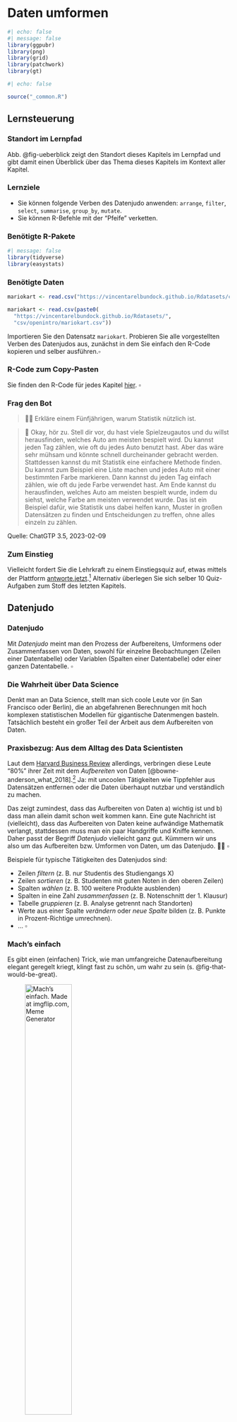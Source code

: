 # Daten umformen

<style>
q {
  quotes: '„' '“';
}
</style>


```r
#| echo: false
#| message: false
library(ggpubr)
library(png)
library(grid)
library(patchwork)
library(gt)
```


```r
#| echo: false

source("_common.R")
```



## Lernsteuerung



### Standort im Lernpfad

Abb. @fig-ueberblick zeigt den Standort dieses Kapitels im Lernpfad und gibt damit einen Überblick über das Thema dieses Kapitels im Kontext aller Kapitel.






### Lernziele


- Sie können folgende Verben des Datenjudo anwenden: `arrange`, `filter`,  `select`, `summarise`, `group_by`, `mutate`.
- Sie können R-Befehle mit der "Pfeife" verketten.


### Benötigte R-Pakete

```r
#| message: false
library(tidyverse)
library(easystats)
```




### Benötigte Daten

::: {.content-visible when-format="html"}

```r
mariokart <- read.csv("https://vincentarelbundock.github.io/Rdatasets/csv/openintro/mariokart.csv")
```
:::


::: {.content-visible when-format="pdf"}


```r
mariokart <- read.csv(paste0(
  "https://vincentarelbundock.github.io/Rdatasets/",
  "csv/openintro/mariokart.csv"))
```

:::

:::{#exr-los}
Importieren Sie den Datensatz `mariokart`. 
Probieren Sie alle vorgestellten Verben des Datenjudos aus,
zunächst in dem Sie einfach den R-Code kopieren und selber ausführen.$\square$
:::


### R-Code zum Copy-Pasten

Sie finden den R-Code für jedes Kapitel [hier](https://github.com/sebastiansauer/statistik1/tree/main/R-code-for-all-chapters). $\square$





### Frag den Bot


>   [🧑‍🎓]{.content-visible when-format="html"}[\emoji{student}]{.content-visible when-format="pdf"} Erkläre einem Fünfjährigen, warum Statistik nützlich ist.

>   [🤖]{.content-visible when-format="html"}[\emoji{robot}]{.content-visible when-format="pdf"}  Okay, hör zu. Stell dir vor, du hast viele Spielzeugautos und du willst herausfinden, welches Auto am meisten bespielt wird. Du kannst jeden Tag zählen, wie oft du jedes Auto benutzt hast. Aber das wäre sehr mühsam und könnte schnell durcheinander gebracht werden. Stattdessen kannst du mit Statistik eine einfachere Methode finden. Du kannst zum Beispiel eine Liste machen und jedes Auto mit einer bestimmten Farbe markieren. Dann kannst du jeden Tag einfach zählen, wie oft du jede Farbe verwendet hast. Am Ende kannst du herausfinden, welches Auto am meisten bespielt wurde, indem du siehst, welche Farbe am meisten verwendet wurde. Das ist ein Beispiel dafür, wie Statistik uns dabei helfen kann, Muster in großen Datensätzen zu finden und Entscheidungen zu treffen, ohne alles einzeln zu zählen.

Quelle: ChatGTP 3.5, 2023-02-09


### Zum Einstieg

Vielleicht fordert Sie die Lehrkraft zu einem Einstiegsquiz auf, etwas mittels der Plattform [antworte.jetzt](https://antworte.jetzt/).^[https://antworte.jetzt/] Alternativ überlegen Sie sich selber 10 Quiz-Aufgaben zum Stoff des letzten Kapitels.



## Datenjudo

:::{#def-datenjudo}
### Datenjudo
Mit *Datenjudo* meint man den Prozess der Aufbereitens, Umformens oder Zusammenfassen von Daten, sowohl für einzelne Beobachtungen (Zeilen einer Datentabelle) oder Variablen (Spalten einer Datentabelle) oder einer ganzen Datentabelle. $\square$
:::

### Die Wahrheit über Data Science

Denkt man an Data Science, stellt man sich coole Leute vor (in San Francisco oder Berlin), die an abgefahrenen Berechnungen mit hoch komplexen statistischen Modellen für gigantische Datenmengen basteln.
Tatsächlich besteht ein großer Teil der Arbeit aus dem Aufbereiten von Daten.


:::{.exm-datenjudo1}

### Praxisbezug: Aus dem Alltag des Data Scientisten

Laut dem [Harvard Business Review](https://hbr.org/2018/08/what-data-scientists-really-do-according-to-35-data-scientists) allerdings,
verbringen diese Leute "80%" ihrer Zeit mit dem *Aufbereiten* von Daten [@bowne-anderson_what_2018].^[<https://hbr.org/2018/08/what-data-scientists-really-do-according-to-35-data-scientists>]
Ja: mit uncoolen Tätigkeiten wie Tippfehler aus Datensätzen entfernen oder die Daten überhaupt nutzbar und verständlich zu machen.

Das zeigt zumindest, dass das Aufbereiten von Daten a) wichtig ist und b) dass man allein damit schon weit kommen kann. 
Eine gute Nachricht ist (vielleicht),
dass das Aufbereiten von Daten keine aufwändige Mathematik verlangt,
stattdessen muss man ein paar Handgriffe und Kniffe kennen.
Daher passt der Begriff *Datenjudo* vielleicht ganz gut. 
Kümmern wir uns also um das Aufbereiten bzw. Umformen von Daten, um das Datenjudo. 🔢🤹 $\square$

:::


:::{#exm-datenjudo}

Beispiele für typische Tätigkeiten des Datenjudos sind:

- Zeilen *filtern* (z. B. nur Studentis des Studiengangs X)
- Zeilen *sortieren* (z. B. Studenten mit guten Noten in den oberen Zeilen)
- Spalten *wählen* (z. B. 100 weitere Produkte ausblenden) 
- Spalten in eine Zahl *zusammenfassen* (z. B. Notenschnitt der 1. Klausur)
- Tabelle *gruppieren* (z. B. Analyse getrennt nach Standorten)
- Werte aus einer Spalte *verändern* oder *neue Spalte* bilden (z. B. Punkte in Prozent-Richtige umrechnen).
- ... $\square$

:::


### Mach's einfach

Es gibt einen (einfachen) Trick, wie man umfangreiche Datenaufbereitung elegant geregelt kriegt, 
klingt fast zu schön, um wahr zu sein (s. @fig-that-would-be-great).

![Mach's einfach. Made at imgflip.com, Meme Generator](img/thatwouldbegreat.jpg){#fig-that-would-be-great width="50%"}

Der Trick besteht darin, komplexe Operationen in mehrere einfache Teilschritte zu zergliedern^[Genau darin besteht das Wesen einer Analyse: die Zerlegung eines Objekts in seine Bestandteile.].
Man könnte vom "Lego-Prinzip" sprechen, s. @fig-lego.
Im linken Teil von @fig-lego sieht man ein (recht) komplexes Gebilde.
Zerlegt man es aber in seine Einzelteile, so sind es deutlich einfachere geometrische Objekte wie Dreiecke oder Quadrate (rechter Teil des Diagramms).

![Das Lego-Prinzip](img/Bausteine_dplyr_crop){#fig-lego width="75%"}

Damit Sie es selber einfach machen können, müssen Sie selber Hand anlegen.
Importieren Sie daher den Datensatz `mariokart`, z.B. so:


```r
mariokart <- read.csv("https://vincentarelbundock.github.io/Rdatasets/csv/openintro/mariokart.csv")

glimpse(mariokart)
```


```r
#| echo: false
mariokart <- as_tibble(mariokart)
```


:::{#exm-datenjudo}

Sie arbeiten immer noch bei dem großen Online-Auktionshaus.
Mittlerweile haben Sie sich den Ruf des "Datenguru" erworben.
Vielleicht weil Sie behauptet haben, Data Science sei zu 80% Datenjudo,
das hat irgendwie Eindruck geschindet...
Naja, jedenfalls müssen Sie jetzt mal zeigen, dass Sie nicht nur schlaue Sprüche draufhaben, sondern auch die Daten ordentlich abbürsten können.
Sie analysieren dafür im Folgenden den Datensatz `mariokart`. Na, dann los.$\square$
:::


## Die Verben des Datenjudos

Im R-Paket `{dplyr}`, das wiederum Teil des R-Pakets `{tidyverse}` ist,
gibt es eine Reihe von R-Befehlen,
die das Datenjudo in eine Handvoll einfacher Verben runterbrechen.^[Falls Sie das R-Paket `{tidyverse}` noch nicht installiert haben sollten, wäre jetzt ein guter Zeitpunkt dafür.]
Die wichtigsten Verben des Datenjudos schauen wir uns im Folgenden an.


Wir betrachten dazu im Folgenden einen einfachen (Spielzeug-)Datensatz,
an dem wir zunächst die Verben des Datenjudos vorstellen, s. @tbl-datenjudo.

```r
#| echo: false
d <- 
tibble(id = c(1, 2, 3),
       name = c("Anni", "Berti", "Charli"),
       gruppe = c("A", "A", "B"),
       note = c(2.7, 2.7, 1.7))

ra <- png::readPNG("img/rightarrow.png", native = TRUE)

p_d1 <- ggtexttable(d, rows=NULL)
p_ra <- ggplot() + inset_element(ra, 0, 0, 1, 1)
```

```r
#| echo: false
#| tbl-cap: "Ein einfacher Datensatz von schlichtem Gemüt"
#| label: tbl-datenjudo
d |> gt()
```


:::{.callout-important}
Die Verben des Datenjudos wohnen im Paket `{dyplr}`,
welches gestartet wird, wenn Sie `library(tidyverse)` eingeben.
Falls Sie vergessen , das Paket `{tidyverse}` zu starten, dann funktionieren diese Befehle nicht.$\square$
:::

:::{.callout-note}
Zur Erinnerung: In RStudio können Sie per Klick auf das kleine Tabellen-Icon im Bereich *Environment* die Tabellenansicht einer Tabelle öffnen, s. @sec-viewtab. $\square$
:::


### Tabelle sortieren: `arrange`

*Sortieren* der Zeilen ist eine einfache, aber häufige Tätigkeit des Datenjudos, s. @fig-arrange.

```r
#| echo: false
#| label: fig-arrange
#| fig-asp: .5
#| fig-cap: "Sinnbild für das Sortieren einer Tabelle mit `arrange()`"
d_arranged <-
  d %>% 
  arrange(note)

p_d_arranged <- ggtexttable(d_arranged, rows=NULL) 

p_d_arranged <-
  p_d_arranged %>% 
  table_cell_bg(column = 4, fill = "red", row = 2:tab_nrow(p_d_arranged))

p_text <- grid::textGrob("arrange()")

design <- 
  "
A#D
ABD
ACD
A#D
"

p_arrange <- wrap_plots(A = p_d1, 
                        B = p_text , 
                        C = p_ra, 
                        D = p_d_arranged, 
           widths = c(4,1,4),
           design = design) 
p_arrange +
  theme(plot.margin = margin(t = 5, r = 5, b = 5, l = 5, unit = "pt")) # Adjust top, right, bottom, and left margins


```


:::{#exm-arrange1}

### Was sind die höchsten Preise?

Sie wollen mal locker anfangen. Daher stellen Sie sich folgende Frage: Was sind denn eigentlich die höchsten Preise, für die das Spiel *Mariokart* über den Online-Ladentisch geht?
Die Spalte des Verkaufspreis heißt offenbar `total_pr` (s. Tabelle `mariokart`).
In Excel kann die Spalte, nach der man die Tabelle sortieren möchte,
einfach anklicken. Ob das in R auch so einfach geht?

::: {.content-visible when-format="html"}

```r
arrange(mariokart, total_pr)
```

:::

::: {.content-visible when-format="pdf"}
```r
#| eval: false
arrange(mariokart, total_pr)
```


```r
#| echo: false
mariokart |> 
  select(rownames, total_price, start_pr) |> 
  arrange(total_pr)
```

:::

Übersetzen wir die R-Syntax ins Deutsche:

```
Hey R,
arrangiere (sortiere) `mariokart` nach der Spalte `total_pr`
```

Gar nicht so schwer.$\square$
:::



Übrigens wird in `arrange()` per Voreinstellung aufsteigend sortiert.
Setzt man ein Minus vor der zu sortierenden Spalte,
wird umgekehrt, also *absteigend* sortiert:

```r
#| eval: false
mario_sortiert <- arrange(mariokart, -total_pr)
```


:::{#exr-arrange2}
Sortieren Sie die Mariokart-Daten absteigend nach der Anzahl der beigelegten Lenkräder.$\square$
:::

### Zeilen filtern: `filter`

#### Nur bestimmte Zeilen behalten

Zeilen *filtern* bedeutet, dass man nur *bestimmte* *Zeilen* (Beobachtungen) *behalten* möchte, die restlichen Zeilen brauchen wir nicht, weg mit ihnen.
Wir haben also ein Filterkriterium im Kopf,
anhand dessen wir die Tabelle filern, s. @fig-filter.


```r
#| echo: false
#| label: fig-filter
#| fig-cap: "Sinnbild für das Filtern einer Tabelle mit `filter()`"
d_filter <-
  d %>% 
  filter(note > 2)


p_d1 <- ggtexttable(d, rows=NULL)
p_ra <- ggplot() + inset_element(ra, 0, 0, 1, 1)
p_d_filter <- ggtexttable(d_filter, rows=NULL) 

p_d_filter <- 
  p_d_filter %>% 
  table_cell_bg(column = 1:4, fill = "red", row = 2:tab_nrow(p_d_filter))

p_text_filter <- grid::textGrob("filter()")

design <- 
  "
A#D
ABD
ACD
A#D
"

p_filter <- wrap_plots(A= p_d1, 
                       B = p_text_filter , 
                       C = p_ra, 
                       D = p_d_filter, 
                       widths = c(4,1,4),
                       design = design) 
p_filter
```


:::{#exm-filter}

### Ob ein Foto für den Verkaufspreis nützlich ist?

Als nächstes kommt Ihnen die Idee, 
mal zu schauen, ob Auktionen mit Photo der Ware einen höheren Verkaufspreis erzielen
als Auktionen ohne Photo.

```r
mariokart_neu <- filter(mariokart, stock_photo == "yes")
```

::: {.content-visible when-format="html"}
```r
mariokart_neu
```
:::



Sie filtern also die Tabelle so,
dass *nur* diese Auktionen im Datensatz verbleiben,
welche ein Photo haben,
mit anderen Worten, Auktionen (Beobachtungen) bei denen gilt: `stock_photo == TRUE`.$\square$
:::


#### Komplexeres Filtern

Angestachelt von Ihren Erfolgen möchten Sie jetzt komplexere Hypothesen prüfen:
Ob wohl Auktionen von *neuen* Spielen und zwar *mit* Photo einen höheren Preis erzielen als die übrigen Auktionen?

Anders gesagt haben Sie zwei Filterkriterien im Blick: Neuheit `cond` und Photo `stock_photo`. Nur diejenigen Auktionen, die *sowohl* Neuheit *als auch* Photo erfüllen, möchten Sie näher untersuchen (Filtern mit dem logischen UND):

```r
mario_filter1 <- filter(mariokart, stock_photo == "yes" & cond == "new")
```


::: {.content-visible when-format="html"}
```r
mario_filter1
```
:::

Hm. Was ist mit den Auktionen, die *entweder* über ein Photo verfügen *oder auch* neu sind, oder beides (Filtern mit dem logischen ODER)?

```r
mario_filter2 <- filter(mariokart, 
                        stock_photo == "yes" | cond == "new")
```

::: {.content-visible when-format="html"}
```r
mario_filter2
```
:::

Zur Erinnerung: Logische Operatoren sind in @sec-logic erläutert.


Hier könnte man noch viele interessante Hypothesen prüfen, denken Sie sich und tun das auch ... 



:::{#exr-filter2}
Filtern Sie die Spiele mit nur einem Lenkrad und ohne Versandkosten.$\square$
:::



:::{#exr-filter3}
Filtern Sie die Spiele mit nur einem Lenkrad, die einen überdurchschnittlichen Verkaufspreis erzielen. 
Tipp: Nutzen Sie die Funktion `describe_distribution(name_der_tabelle)`, um den Mittelwert einer Variable des Datensatzes zu erfahren (diese Funktion wohnt im R-Paket `easystats`). $\square$
:::


### Spalten auswählen mit `select`

Eine Tabelle mit vielen Spalten kann schnell unübersichtlich werden.
Da lohnt es sich, eine alte goldene Regel zu beachten: Mache die Dinge so einfach wie möglich, aber nicht einfacher.
Wählen wir also *nur* die Spalten aus, die uns interessieren und entfernen wir die restlichen, s. @fig-select.

```r
#| echo: false
#| label: fig-select
#| fig-asp: 0.5
#| fig-cap: "Sinnbild für das Auswählen von Spalten mit `select()`"
d_select <-
  d %>% 
  select(id, note)

p_d1 <- ggtexttable(d, rows=NULL)
p_ra <- ggplot() + inset_element(ra, 0, 0, 1, 1)
p_d_select <- ggtexttable(d_select, rows=NULL) 

p_d_select2 <- 
  p_d1 %>% 
  table_cell_bg(column = 2, fill = "red", row = 2:tab_nrow(p_d_select))

p_text_select <- grid::textGrob("select()")

design <- 
  "
A#D
ABD
ACD
A#D
"

p_select <- wrap_plots(A= p_d_select2, 
                       B = p_text_select, 
                       C = p_ra, 
                       D = p_d_select, 
                       widths = c(4,1,4),
                       design = design) 
p_select
```

:::{#exm-select}

### Fokus auf nur zwei Spalten

Ob wohl gebrauchte Spiele deutlich geringere Preise erzielen im Vergleich zu neuwertigen Spielen?
Sie entschließen sich, mal ein Stündchen auf die relevanten Daten zu starren.

```r
#| eval: false
mario_select1 <- select(mariokart, cond, total_pr)
```



Aha (?)$\square$
:::

Der Befehl `select` erwartet als Input eine Tabelle und gibt (als Output) eine Tabelle zurück - genau wie die meisten anderen Befehle des Datenjudos.
Auch wenn Sie nur eine Spalte auswählen, bleibt es eine Tabelle,
eben eine Tabelle mit nur einer Spalte.

`select` erlaubt Komfort; Sie können Spalten auf mehrere Arten auswählen,
z.B.

```r
#| eval: false
select(mariokart, 1, 2)  # Spalte 1 und 2
select(mariokart, 2:5)  #  Spalten 2 *bis* 5 
select(mariokart, -1)  # Alle Spalte *aber nicht* Spalte 1
```


:::{#exr-select}
Wählen Sie die Spalten `total_pr`, `cond` sowie die zweite Spalte der Tabelle `mariokart` aus!^[`select(mariokart, total_pr, cond, 2)`] $\square$
:::




Vertiefte Informationen zum Auswählen von Spalten mit `select` findet sich [hier](https://tidyr.tidyverse.org/reference/tidyr_tidy_select.html).^[<https://tidyr.tidyverse.org/reference/tidyr_tidy_select.html>]


### Spalten zu einer Zahl zusammenfassen mit `summarise`

So eine lange Spalte mit Zahlen -- mal ehrlich: wer blickt da schon durch?
Viel besser wäre es doch, die Spalte `total_pr` zu einer Zahl zusammenzufassen, das ist doch viel handlicher.
Kurz entschlossen fassen Sie die Spalte `total_pr`, den Verkaufspreis, zum Mittelwert zusammen, s. @fig-summarise.

```r
#| echo: false
#| label: fig-summarise
#| fig-asp: 0.5
#| fig-cap: "Spalten zu einer einzelnen Zahl zusammenfassen mit `summaris()`"
d_summ <-
  d %>% 
  summarise(note_mw = round(mean(note), 1))


p_d1 <- ggtexttable(d, rows=NULL)
p_ra <- ggplot() + inset_element(ra, 0, 0, 1, 1)
p_d_summ <- ggtexttable(d_summ, rows=NULL) 

p_text_summ <- grid::textGrob("summarise()",
                              gp=grid::gpar(fontsize=8))

design <- 
  "
A#D
ABD
ACD
A#D
"

p_summ <- wrap_plots(A= p_d1, 
                       B = p_text_summ, 
                       C = p_ra, 
                       D = p_d_summ, 
                       widths = c(4,1,4),
                       design = design) 
p_summ
```

:::{#exm-summarise}

### Was ist der mittlere Verkaufspreis?

Mit `summarise`, s. @lst-summarise, können wir den mittleren Verkaufspreis der Mariokart-Spiele berechnen.



```r
#| lst-label: lst-summarise
#| lst-cap: "Die R-Funktion summarise fasst einen Vektor z u einer Zahl zusammen"
mariokart_mittelwert <- summarise(mariokart,
                                  preis_mw = mean(total_pr))
mariokart_mittelwert
```

Aha! Etwa 50€ erzielt so eine Auktion im Schnitt.$\square$

:::


Übersetzen wir @lst-summarise vom Errischen ins Deutsche:

>   [🧑‍🎓]{.content-visible when-format="html"}[\emoji{student}]{.content-visible when-format="pdf"} Hey R, fasse die Zeilen von `total_pr` aus `mariokart` zu einer Zahl zusammen, und zwar mit Hilfe des Mittelwerts. Die resultierende Tabelle nennen wir `mariokart_mittelwert, sehr kreativ. Und die resultierende Spalte, die einzige in `mariokart_mittelwert`, nennen wir `preis_mw`.



Ein bisschen abstrakter gesprochen, fasst `summarise` also eine *Spalte* zu einer (einzelnen) *Zahl* zusammen, s. @eq-desk-summ.^[Eine Alternative, um eine Spalte zu einer Zahl zusammenzufassen, bietet der "Dollar-Operator" (`$`):  `mean(mariokart$total_pr)`.
Der Dollar-Operator trennt hier die Tabelle von der Spalte: `tibble$spalte`.
Im Gegensatz zu den Verben des Tidyverse (die immer einer Tabelle zurückliefern),
liefert der Dollar-Operator einen Vektor (Spalte) zurück. (Diese wird von `mean` dann zu einer einzelnen Zahl zusammengefasst.)]
*Auf welche Art* zusammengefasst werden soll, z.B. anhand des Mittelwerts oder Maximalwerts, muss noch zusätzlich innerhalb von `summarise` angegeben werden.



$$\begin{array}{|c|} \hline \\ \hline \\  \\  \\ \\ \hline \end{array} \qquad \rightarrow  \qquad \begin{array}{|c|} \hline \\  \hline \end{array}$$ {#eq-desk-summ}



:::{#exr-summarise}
Identifizieren Sie den höchsten Kaufpreis eines Mariokart-Spiels!^[`summarise(mariokart, hoechster_preis = max(total_pr))`] $\square$
:::






### Tabelle gruppieren

Es ist ja gut und schön, zu wissen, was so ein Spiel im Schnitt kostet.
Aber viel interessanter wäre es doch, denken Sie sich,
zu wissen, ob die neuen Spiele im Schnitt mehr kosten als die alten?
Ob R Ihnen so etwas ausrechnen kann?

>   [🤖]{.content-visible when-format="html"}[\emoji{robot}]{.content-visible when-format="pdf"}  Ich tue fast alles für dich. [🧡]{.content-visible when-format="html"}[\emoji{heart}]{.content-visible when-format="pdf"} 

Also gut, R, dann gruppiere die Tabelle, s. @fig-group.


```r
#| echo: false
#| label: fig-group
#| fig-cap: "Gruppieren von Datensätzen mit `group_by()`"
d_groupby <-
  d %>% 
  group_by(gruppe)

d_g1 <-
  d %>% 
  filter(gruppe == "A")

d_g2 <-
  d %>% 
  filter(gruppe == "B")


p_d_g1 <- ggtexttable(d_g1, rows=NULL) 
p_d_g2 <- ggtexttable(d_g2, rows=NULL)


p_d_g1 <- 
  p_d_g1 %>% 
  table_cell_bg(column = 3, fill = "blue", row = 2:tab_nrow(p_d_g1))

p_d_g2 <- 
  p_d_g2 %>% 
  table_cell_bg(column = 3, fill = "green", row = 2:tab_nrow(p_d_g2))

p_text_summ <- grid::textGrob("group_by(gruppe)",
                              gp=grid::gpar(fontsize=8))

design <- 
  "
A#D
ABD
ACE
A#E
"

p_group <- wrap_plots(A= p_d1, 
                       B = p_text_summ, 
                       C = p_ra, 
                       D = p_d_g1, 
                       E = p_d_g2,
                       widths = c(3,1,3),
                       design = design) 
p_group
```

Durch das Gruppieren wird die Tabelle in "Teiltabellen" - entsprechend der Gruppen - aufgeteilt.
Das sieht man der R-Tabelle aber nicht wirklich an.
Aber alle nachfolgenden Berechnungen werden *für jede Teiltabelle* einzeln ausgeführt.


:::{#exm-groupby}

### Mittlerer Preis pro Gruppe

Gruppieren alleine liefert Ihnen zwei (oder mehrere) Teiltabellen,
etwa neue Spiele (Gruppe 1, `new`) vs. gebrauchte Spiele (Gruppe 2, `used`).
Mit anderen Worten: Wir gruppieren anhand der Variable `cond`.

```r
mariokart_gruppiert <- group_by(mariokart, cond)
```

Wenn Sie die neue Tabelle betrachte, sehen Sie wenig Aufregendes, nur einen Hinweis, dass die Tabelle gruppiert ist.
Jetzt können Sie an jeder Teiltabelle Ihre weiteren Berechnungen vornehmen, etwa die Berechnung des mittleren Verkaufspreises.


```r
summarise(mariokart_gruppiert, preis_mw = mean(total_pr))
```

Langsam fühlen Sie sich als Datenchecker ... 🥷 🦹‍♀ $\square$
:::


:::{#exr-groupby}
:::{.panel-tabset}
### Aufgabe
Berechnen Sie den mittleren und maximalen Verkaufspreis getrennt für Spiele mit und ohne Foto!

### Lösung
```r
mariokart_gruppiert_foto <- group_by(mariokart, stock_photo)

mariokart_verkaufspreis_foto <- 
  summarise(mariokart_gruppiert_foto,
            total_pr_avg = mean(total_pr),
            total_pr_max = max(total_pr))

mariokart_verkaufspreis_foto
```

:::
:::


### Spalten verändern mit `mutate`

Immer mal wieder möchte man *Spalten verändern*, bzw. deren Werte umrechnen, s. @fig-mutate.

```r
#| echo: false
#| label: fig-mutate
#| fig-asp: 0.5
#| fig-cap: "Spalten verändern/neu berechnen mit `mutate()`"
d_mutate <-
  d %>% 
  mutate(punkte = c(73, 72, 89))

p_d_mutate <- ggtexttable(d_mutate, rows=NULL) 

p_d_mutate <- 
  p_d_mutate %>% 
  table_cell_bg(column = 5, fill = "red", row = 2:tab_nrow(p_d_select))

p_text_mutate <- grid::textGrob("mutate()",
                              gp=grid::gpar(fontsize=7))

design <- 
  "
A#D
ABD
ACD
A#D
"

p_mutate <- wrap_plots(A= p_d1, 
                       B = p_text_mutate, 
                       C = p_ra, 
                       D = p_d_mutate, 
                       widths = c(3,1,4),
                       design = design) 
p_mutate
```

:::{#exm-mutate}

Der Hersteller des Computerspiels *Mariokart* kommt aus Japan; 
daher erscheint es Ihnen opportun für ein anstehendes Meeting mit dem Hersteller die Verkaufspreise von Dollar in japanische Yen umzurechnen.
Nach etwas Googeln finden Sie einen Umrechnungskurs von 1:133.

```r
mariokart2 <- mutate(mariokart, total_pr_yen = total_pr * 133)
mariokart2 <- select(mariokart2, total_pr_yen, total_pr)
mariokart2
```

Sicherlich werden Sie Ihre Gesprächspartner schwer beeindrucken.$\square$
:::


Mit  `mutate` berechnen Sie eine Spalte `x` (in einer Tabelle) neu.
Die Funktion, die Sie in `mutate` benennen wird für jede Zeile der Spalte `x` angewendet.

:::{#exm-mutate2}
### Beispiele für Funktionen für `mutate`
`mutate` eignet sich, z.B. um Spalten zu addieren, zu multiplizieren oder sonstwie zu transformieren (z.B. den Logarithmus anwenden oder den Mittelwert der Spalte von jeder Zeile abziehen). $\square$
:::


:::{#exr-mutate}
:::{.panel-tabset}
### Aufgabe
Rechnen Sie die Dauer der Auktionen von Tagen in Wochen um.

### Lösung
```r
mariokart_duration_wochen <- 
  mutate(mariokart, duration_week = duration / 7)

mariokart_duration_wochen <-
   select(mariokart_duration_wochen, duration, duration_week)
mariokart_duration_wochen
```
:::
:::



:::{#exr-mutate2}
:::{.panel-tabset}
### Aufgabe
Rechnen Sie wieder die Dauer der Auktionen von Tagen in Wochen um, aber runden Sie die Wochen auf ganze Wochen.

### Lösung

```r
mariokart_duration_wochen <- 
  mutate(mariokart, duration_week = duration / 7)

mariokart_duration_wochen_gerundet <-
  mutate(mariokart_duration_wochen, duration_week_gerundet =
           round(duration_week, digits = 0))

mariokart_duration_wochen_schmal <-
  select(mariokart_duration_wochen_gerundet, duration, 
         duration_week, duration_week_gerundet)
mariokart_duration_wochen_schmal
```
:::
:::



>   [🧟‍♀️]{.content-visible when-format="html"}[\emoji{woman-zombie}]{.content-visible when-format="pdf"}️ Statistik, wann braucht man schon sowas!?

>   [🤖]{.content-visible when-format="html"}[\emoji{robot}]{.content-visible when-format="pdf"} Eigentlich nur dann, wenn man die Fakten gut verstehen will, sonst nicht.



### Zeilen zählen mit `count`


Arbeitet man mit nominalskalierten Daten, ist (fast) alles, was man tun kann,
das Zeilen zählen.^[Ja, das ist traurig.]

Man könnte z.B. fragen, wie viele neue und wie viele alte Spiele in der Tabelle (Dataframe) `mariokart` vorhanden sind.

:::{#exm-count}
Nach der letzten Präsentation Ihrer Analyse hat Ihre Chefin gestöhnt: 
"Oh nein, alles so kompliziert. Statistik! Himmel hilf! 
Kann man das nicht einfacher machen?"
Anstelle von irgendwelchen komplizierten Berechnungen (Mittelwert?) möchten Sie ihr beim nächsten Treffen nur zeigen, wie viele Computerspiele neu und wie viele gebraucht sind (in Ihrem Datensatz).
Schlichte Häufigkeiten also. Hoffentlich ist Ihre Chefin nicht wieder überfordert...

```r
mariocart_counted <- count(mariokart, cond)
mariocart_counted
```


Aha! Es gibt mehr gebrauchte als neue Spiele.$\square$
:::

Jetzt könnte man noch den *Anteil* (engl. *proportion*) ergänzen:
Welcher *Anteil* (der 143 Spiele in `mariokart`) ist neu, welcher gebraucht?

```r
mutate(mariocart_counted, Anteil = n / sum(n))
```



:::{#exr-count}
Zählen Sie Sie, wie viele Auktionen ein Foto enthalten.^[`count(mariokart, stock_photo)`] $\square$
:::

:::{#exr-count2}
Zählen Sie Sie, wie viele Auktionen ein Foto enthalten -- innerhalb der gebrauchten Spiele und innerhalb der neuen Spiele. Anders gesagt: Teilen Sie den Datensatz sowohl nach Zustand als auch nach Foto auf und zählen Sie jeweils, wie viele Spiele/Auktionen in die jeweilige Gruppe gehören.^[`count(mariokart, stock_photo, cond)`] $\square$
:::




### Fazit: Verben am Fließband

die Befehle ("Verben") des Tidyverse sind jeweils für einzelne, typische Aufgaben des Datenaufbereitens ("Datenjudo") zuständig.

Typischerweise erwarten diese Befehle eine Tabelle (▥) als Input und liefern eine Tabelle aus Output zurück, s. @fig-tbl-in-out.


```mermaid
%%| label: fig-tbl-in-out
%%| fig-cap: Tidyverse-Befehle erwarten normalerweise eine Tabelle (tibble) als Input und geben auch eine Tabelle zurück als Output
flowchart LR
  A["▥"] --> B[tidyverse-Befehl] --> C["▥"] 
```


## Die Pfeife {#sec-pipe}

🚬 👈 Das ist keine Pfeife, wie René Magritte 1929 in seinem [berühmten Bild](https://en.wikipedia.org/wiki/File:MagrittePipe.jpg) schrieb, s. @fig-pfeifen [@m7_savinellis_2004-1].^[Vgl. <https://en.wikipedia.org/wiki/The_Treachery_of_Images>]

:::::{#fig-pfeifen}

:::: {layout-ncol=4}

::: {.column width="30%"}
![Das ist keine Pfeife. Sondern ein Bild einer Pfeife.](img/800px-Pipa_savinelli.jpg){#fig-pfeife width="50%"}

:::




::: {.column width="10%"}
<!-- Empty col -->

:::


::: {.column width="30%"}
:::{.xlarge}
%>%   
:::
:::

::: {.column width="30%"}
:::{.xlarge}
|>
:::
:::

::::

So sieht die Pfeife in R aus^[Jaja, das ist keine Pfeife, sondern ein Symbol einer Pfeife...]. Links: Ein Bild einer Pfeife. Mitte und Rechts: Die zwei R-Symbole für eine "Pfeife" (pipe).

:::::


### Russische Puppen

Computerbefehle, und im Speziellen R-Befehle kann man "aufeinander" -- oder vielmehr: ineinander -- stapeln, so ähnlich wie eine russische Puppe (vgl. @sec-first-fun).
Schauen wir uns das in einem Beispiel an.
Dazu definieren wir zuerst einen Vektor `x` aus drei Zahlen:

```r
x <- c(1, 2, 3)
```

Und dann kommt unser verschachtelter Befehl:

```r
sum(x - mean(x))
```

Wie schon erwähnt, arbeitet R so einen "verschachtelten" Befehl *von innen nach außen* ab:


Start: `sum(x - mean(x))`

[⬇️]{.content-visible when-format="html"}
[$\downarrow$]{.content-visible when-format="pdf"}

Schritt 1: `sum(x - 2)`

[⬇️]{.content-visible when-format="html"}
[$\downarrow$]{.content-visible when-format="pdf"}

Schritt 2: `sum(-1, 0, 1)`

[⬇️]{.content-visible when-format="html"}
[$\downarrow$]{.content-visible when-format="pdf"}

Schritt 3: `0`. Fertig. Puh. Kompliziert.


Soweit kann man noch einigermaßen folgen. 
Aber das Verschachteln kann man noch extremer machen,
dann wird's wild.
Schauen Sie sich mal folgende (Pseudo-)Syntax an:^[Ein beliebter Fehler ist es übrigens, nicht die richtige Zahl an schließenden Klammern hinzuschreiben, z.B. `fasse_zusammen(gruppiere(wähle_spalten(filter_zeilen(meine_daten))))` FALSCHE ZAHL AN KLAMMERN.]


```{#lst-schachtel .r lst-cap="Eine wild verschachtelte Sequenz von R-Befehlen"}
fasse_zusammen(gruppiere(wähle_spalten(filter_zeilen(meine_daten))))
```


🤯 

### Die Pfeife zur Rettung

@lst-schachtel ist schon harter Tobak, was für echte Fans.
Wäre es nicht einfacher, man könnte @lst-schachtel wie folgt schreiben:


```
Nimm "meine_daten" *und dann*
  filter gewünschte Zeilen *und dann*
  wähle gewünschte Spalten *und dann*
  teile in Subgruppen *und dann*
  fasse sie zusammen.
```

:::{#def-pipe}
### Pfeife
"Und dann" heißt auf Errisch ` %>% ` oder ` |> `.
Man nennt diesen Befehl "Pfeife" (engl. *pipe*). $\square$
:::

:::{.callout-note}
Der Befehl ` %>% ` *verknüpft* Befehle.
Der Shortcut für diesen Befehl ist Strg-Shift-M.
Die Pfeife `%>%` "wohnt" im Paket `{tidyverse}`.^[Genauer gesagt im Paket `{magrittr}`,
welches aber under the hood von `{tidyverse}` geladen wird. 
Also nichts, um dass Sie sich kümmern müssten.]
:::

Mittlerweile^[Seit R 4.1] ist auch im Standard-R eine Pfeife eingebaut.
die sieht so aus: `|>`.
Die eingebaute Pfeife funktioniert praktisch gleich zur anderen Pfeife ` %>% `,
hat aber den Vorteil, dass Sie nicht `{tidyverse}` starten müssen.
Da wir `{tidyverse}` aber sowieso praktisch immer starten werden, 
bringt es uns keinen Vorteil, die neuere Pfeife des Standard-R `|>` zu verwenden.^[Aber auch keinen Nachteil. Unter *Tools > Global Options...* können Sie einstellen, dass der Shortcut Strg-Shift-M die eingebaute Pfeife verwendet.] 

::::{.columns}

:::{.column width="50%"}

```mermaid
%%| fig-cap: Illustration für eine Pfeifensequenz, es geht vorwärts wie am Fließband.
%%| label: fig-pfeife
%%| out-width: "100%"
flowchart TD
  A["meine Daten 🗳"] --filter_zeilen-->B["▥"] 
  B --wähle_spalten--> C["▥"]
  C --gruppiere--> D["▥"]
  D --fasse_zusammen--> E["▥ Fertig. 🤩"]

```

:::

:::{.column width="50%"}


Und jetzt kommt's: So eine Art von Befehls-Verkettung gibt es in R.
Schauen Sie sich mal @lst-pfeife an:

```{#lst-pfeife .r lst-cap="Eine Pfeifen-Befehlssequenz (Pseudo-Syntax)"}
meine_daten %>%
  filter_gewünschte_zeilen() %>%
  wähle_gewünschte_spalten() %>%
  gruppiere() %>%
  fasse_zusammen() 
```


So eine Pfeifen-Befehlsequenz ist ein wie ein Fließband,
an dem es mehrere Arbeitsstationen gibt, s. @fig-pfeife. 
Unser Datensatz wird am Fließband von Station zu Station weitergereicht und
an jeder Stelle weiterverarbeitet.

:::
::::

<!-- TODO  -->
<!-- ## Praxisprobleme des Datenaufbereitens -->

<!-- ### Fehlende Werte  -->

<!-- ### Spalten umbenennen -->

<!-- ### Werte umkodieren -->



So könnte Ihre "Pfeifen-Sequenz" aussehen:

```r
# Hey R, nimm die Tabelle "mariokart":
mariokart %>%  
   # filter nur die günstigen Spiele:
  filter(total_pr < 100) %>% 
  # wähle die zwei Spalten:
  select(cond, total_pr) %>%  
  # gruppiere die Tabelle nach Zustand des Spiels:
  group_by(cond) %>%  
  # fasse beide Gruppen nach dem mittleren Preis zusammen:
  summarise(total_pr_mean = mean(total_pr))  
```


:::{.callout-important}
Die Syntax `filter(mariokart, total_pr < 100)` und die Syntax `mariokart |> filter(total_pr < 100)` sind identisch.

Allgemeiner: `d |> f(x)` = `f(d, x)`.
:::


## Beispiele für Forschungsfragen

:::{#exr-fallbsps}
Bevor Sie die Lösungen der folgenden Fallbeispiele lesen, versuchen Sie die Aufgaben selber zu lösen.
Ja, ich weiß, es ist hart, nicht gleich auf die Lösungen zu schauen! $\square$
:::


Sie arbeiten als ~~Diener~~ strategischer Assistent der Geschäftsführerin und sind für Faktenchecks und andere Daten-Aufgaben zuständig. 
Heute sollen Sie zeigen, was Sie können (Schluck).


### Forschungsfrage 1

:::{.panel-tabset}

### Frage

>   [👩]{.content-visible when-format="html"}[\emoji{woman}]{.content-visible when-format="pdf"} Ich würde von Ihnen  gerne wissen, was das teuerste Spiel ist, aber jeweils für neue und gebrauchte Spiele. Aber nur für Spiele, die mit Foto verkauft wurden!

### Antwort

```r
mariokart %>% 
  filter(stock_photo == "yes") %>% 
  group_by(cond) %>% 
  summarise(total_pr_max = max(total_pr))
```

Die Funktion `max` liefert den größten Wert eines Vektors zurück:

```r
x <- c(1, 2, 10)
max(x)
```
:::


### Forschungsfrage 2

:::{.panel-tabset}

### Frage

>   [👩]{.content-visible when-format="html"}[\emoji{woman}]{.content-visible when-format="pdf"}  ️ Ich würde gerne die mittlere Versandpauschale wissen, aber getrennt nach Anzahl der Lenkräder, die dem Spiel beigelegt sind. Und ich will nur Gruppen berücksichtigen, die aus mindestens 10 Spielen bestehen!

### Antwort

Wenn wir die Anzahl der Spiele zählen in Abhängigkeit der beigelegten Lenkräder (`wheels`), bekommen wir eine Tabelle mit zwei Spalten: `wheels` und `n`.
`n` zählt, wie viele Spiele (Zeilen) in der jeweiligen Gruppe ("Teiltabelle") von `wheels` sind.

```r
mariokart %>%
  count(wheels)
```

Aus dieser Tabellet sehen wir, dass 3 oder 4 Lenkräder nur selten (2 bzw. 1 Mal) beigelegt wurden und wir solche Spiele herausfiltern sollten, bevor wir den Mittelwert der Versankosten ausrechnen:

```r
mariokart %>%
  filter(wheels < 3) %>% 
  group_by(wheels) %>% 
  summarise(mittlere_versandkosten = mean(ship_pr),
            anzahl_spiele = n())
```

Die Funktion `n()` gibt die Anzahl der Zeilen pro Teiltabelle zurück.
:::


### Forschungsfrage 3


:::{.panel-tabset}

### Frage

>   [👩]{.content-visible when-format="html"}[\emoji{woman}]{.content-visible when-format="pdf"} Ich würde gerne den Verkaufspreis in Yen wissen, nicht in Euro. Dann rechne mal den mittleren Verkaufspreis aus und ziehe 10% ab, die wir als Provision unseren Verkäufern zahlen müssen.


### Antwort

```r
mariokart %>% 
  select(total_pr) %>% 
  mutate(total_pr_yen = total_pr * 133) %>% 
  summarise(
    preis_yen_mw = mean(total_pr_yen),
    preis_yen_mw_minus_10proz = preis_yen_mw - 0.1*preis_yen_mw)
```

Wie man sieht kann man in `summarise` auch mehr als eine Berechnung einstellen.
In diesem Fall haben wir zwei Berechnungen angestellt: Einmal den Mittelwert und einmal den Mittelwert minus 10% (des Mittelwerts).

:::


:::{#exr-diy}
### Do It Yourself
Denken Sie sich selber ähnliche Forschungsfragen aus.
Stellen Sie diese einer vertrauenswürdigen Kommilitonen bzw. einem vertrauenswürdigen Kommilitonen. DIY!
Schauen Sie, ob Ihre Aufgabe richtig gelöst wird. $\square$
:::

## Praxisbezug


Die Covid19-Epidemie hatte weltweit massive Auswirkungen; auch psychologischer Art wie Vereinsamung, Angst oder Depression.
Eine Studie, die die psychologischen Auswirkungen von @mulukom_psychological_2020,
die [unter der Projekt-ID tsjnb bei der Open Science Foundation (OSF), <https://osf.io/tsjnb/>, angemeldet ist](https://osf.io/tsjnb/).
Die Daten wurden mit R ausgewertet. Beispielhaft ist unter <https://osf.io/4b9p2> die R-Syntax zu sehen, die die Autoren zur Datenaufbereitung verwendet haben. 
Einen guten Teil dieser Syntax kennen Sie aus diesem Kapitel.
Diese Studie ist, neben einigen vergleichbaren, ein schönes Beispiel, wie Forschung und Praxis ineinander  greifen können: Angewandte Forschung als Beitrag zur Lösung eines akuten Problems, der Corona-Pandemie.


## Wie man mit Statistik lügt

Ein (leider) immer mal wieder zu beobachtender "Trick", um Daten zu frisieren ist,
nur die Daten zu berichten, die einem in den Kram passen.

:::{#exm-luege-filter}

```r
#| echo: false
pr_mean <- round(mean(mariokart$total_pr), 0)
```


Eine Analystin [👩]{.content-visible when-format="html"}[\emoji{woman}]{.content-visible when-format="pdf"} möchte zeigen, dass der Verkaufspreis von Mariokart-Spielen "viel zu niedrig" ist. Es muss ein höherer Wert rauskommen, findet dis Analysti. Der mittlere Verkaufspreis (im Datensatz `mariokart`) liegt bei 50 Euro. 


>   [👩]{.content-visible when-format="html"}[\emoji{woman}]{.content-visible when-format="pdf"}  Kann man den Wert nicht ... "kreativ verbessern"? Ein paar Statistik-Tricks anwenden?

Um dieses Ziel zu erreichen, teilt dis Analysti den Datensatz in Gruppen nach Anzahl der dem Spiel beigelegten Lenkräder (`wheels`). Dann wird der Mittelwert pro Gruppe berechnet.

```r
mariokart_wheels <- 
mariokart %>% 
  group_by(wheels) %>% 
  summarise(pr_mean = mean(total_pr),
            count_n = n())  # n() gibt die Anzahl der Zeilen pro Gruppe an

mariokart_wheels
```

Schließlich berechnet unsere Analystin den *ungewichteten* Mittelwert über diese 5 Gruppen:

```r
mariokart_wheels %>% 
  summarise(mean(pr_mean))
```

Und das Ergebnis lautet: 56 Euro! Das ist doch schon etwas "besser" als 50 Euro.

Natürlich ist es *falsch* und irreführend, hier einen ungewichteten Mittelwert zu berechnen.
Der gewichtete Mittelwert würde wiederum zum korrekten Ergebnis, 50 Euro, führen.$\square$
:::

## Fallstudien

### Die Pinguine

![Possierlich: Die Pinguine](img/penguins.png){#fig-penguins width="50%"}

:::{#exr-peng-start}
Machen Sie sich zunächst mit dem Pinguin-Datensatz vertraut. Fokussieren Sie sich auf die Zielvariable *Gewicht*.
$\square$
:::

::::: {.content-visible unless-format="pdf"}
Die folgende Datenapp ermöglicht Ihnen, die Verteilung des Körpergewichts zu betrachten, wobei sie die Pinguin-Spezies filtern können sowie eine Mindestlänge des Schnabels verlangen können.

```ojs
//| panel: input
//| echo: false
viewof bill_length_min = Inputs.range(
  [32, 50], 
  {value: 35, step: 1, label: "Bill length (min):"}
)
viewof islands = Inputs.checkbox(
  ["Torgersen", "Biscoe", "Dream"], 
  { value: ["Torgersen", "Biscoe"], 
    label: "Islands:"
  }
)
```

::: {.panel-tabset}

### Plot

```ojs
//| echo: false
Plot.rectY(filtered, 
  Plot.binX(
    {y: "count"}, 
    {x: "body_mass_g", fill: "species", thresholds: 20}
  ))
  .plot({
    facet: {
      data: filtered,
      x: "sex",
      y: "species",
      marginRight: 80
    },
    marks: [
      Plot.frame(),
    ]
  }
)
```

### Data

```ojs
//| echo: false
Inputs.table(filtered)
```

:::

```ojs
//| echo: false
data = FileAttachment("daten/penguins.csv").csv({ typed: true })
```

```ojs
//| echo: false
filtered = data.filter(function(penguin) {
  return bill_length_min < penguin.bill_length_mm &&
         islands.includes(penguin.island);
})
```

:::::

Bearbeiten Sie die [Fallstudie zu Pinguinen](https://allisonhorst.shinyapps.io/dplyr-learnr/#section-welcome) von Allison Horst.^[<https://allisonhorst.shinyapps.io/dplyr-learnr/#section-welcome>]
Sie können die Teile auslassen, die Themen beinhalten,
die *nicht* in diesem Kapitel vorgestellt wurden.


### Weitere Fallstudien


[Diese Fallstudie](https://sebastiansauer.github.io/Fallstudie_Flights/) hat die Analyse von Flugverspätungen zum Thema.




![Studie COVIDiSTTRESS](img/Covidistress1.jpg){width=30%}
<https://osf.io/z39us/>


>   The COVIDiSTRESS global survey is an international collaborative undertaking for data gathering on human experiences, behavior and attitudes during the COVID-19 pandemic. In particular, the survey focuses on psychological stress, compliance with behavioral guidelines to slow the spread of Coronavirus, and trust in governmental institutions and their preventive measures, but multiple further items and scales are included for descriptive statistics, further analysis and comparative mapping between participating countries. Round one data collection was concluded May 30. 2020. To gather comparable data swiftly from across the globe, when the Coronavirus started making a critical impact on societies and individuals, the collaboration and survey was constructed as an urgent collaborative process. Individual contributors and groups in the COVIDiSTRESS network (see below) conducted translations to each language and shared online links by their own best means in each country.



[Die Daten](https://osf.io/z39us/files/osfstorage) stehen unter <https://osf.io/z39us> zur freien Verfügung. Sie können diese echten Daten eigenständig analysieren. [Diese Datei](https://osf.io/z39us/files/osfstorage/5f20b69732080501f5156b02) beinhaltet die finalen, aufbereiteten Daten. Achtung: Die Datei ist recht groß, ca. 90 MB.




## Aufgaben

:::{.callout-tip}
### ChatGPT
Nutzen Sie einen Chat-Bot wie ChatGPT, um sich Hilfe für die R-Syntax geben zu lassen. $\square$
:::

Die Webseite [datenwerk.netlify.app](https://datenwerk.netlify.app) stellt eine Reihe von einschlägigen Übungsaufgaben bereit. Sie können die Suchfunktion der Webseite nutzen, um die Aufgaben mit den folgenden Namen zu suchen:

1. [wrangle3](https://datenwerk.netlify.app/posts/wrangle3/wrangle3.html)
1. [wrangle4](https://datenwerk.netlify.app/posts/wrangle4/wrangle4.html)
1. [wrangle5](https://datenwerk.netlify.app/posts/wrangle5/wrangle5.html)
1. [wrangle7](https://datenwerk.netlify.app/posts/wrangle7/wrangle7.html) 
1. [wrangle9](https://datenwerk.netlify.app/posts/wrangle9/wrangle9.html) 
1. [wrangle10](https://datenwerk.netlify.app/posts/wrangle10/wrangle10.html)
1. [tidydata1](https://datenwerk.netlify.app/posts/tidydata1/tidydata1.html) 
1. [affairs-dplyr](https://datenwerk.netlify.app/posts/affairs-dplyr/affairs-dplyr.html) 
 

1. [dplyr-uebersetzen](https://datenwerk.netlify.app/posts/dplyr-uebersetzen/dplyr-uebersetzen.html) 
1. [haeufigkeit01](https://datenwerk.netlify.app/posts/haeufigkeit01/haeufigkeit01.html) 
1. [mariokart-mean1](https://datenwerk.netlify.app/posts/mariokart-mean1/mariokart-mean1.html)
1. [mariokart-mean2](https://datenwerk.netlify.app/posts/mariokart-mean2/mariokart-mean2.html) 
1. [mariokart-mean3](https://datenwerk.netlify.app/posts/mariokart-mean3/mariokart-mean3.html)
1. [mariokart-mean4](https://datenwerk.netlify.app/posts/mariokart-mean4/mariokart-mean4.html)
1. [mariokart-max1](https://datenwerk.netlify.app/posts/mariokart-max1/mariokart-max1.html) 
1. [mariokart-max2](https://datenwerk.netlify.app/posts/mariokart-max2/mariokart-max2.html)
1. [filter01](https://datenwerk.netlify.app/posts/filter01/filter01.html)
1. [affairs-dplyr](https://datenwerk.netlify.app/posts/affairs-dplyr/affairs-dplyr.html)
1. [summarise01](https://datenwerk.netlify.app/posts/summarise01/summarise01.html)
1. [summarise02](https://datenwerk.netlify.app/posts/summarise02/summarise02.html)
1. [mutate01](https://datenwerk.netlify.app/posts/mutate01/mutate01.html)
10. [wrangle3](https://datenwerk.netlify.app/posts/wrangle3/wrangle3)


## Vertiefung

### Tidydatatutor

Die Verben des Datenjudos werden beim ["Tidydatatutor"](https://tidydatatutor.com/) anschaulich illustriert.^[<(https://tidydatatutor.com>]




### Fortgeschrittenes R

:::{.callout-note}
In weiterführendem Material werden Sie immer wieder auf Inhalte treffen,
die Sie noch nicht kennen, die etwa noch nicht im Unterricht behandelt wurden.
Seien Sie unbesorgt: In der Regel können Sie diese Inhalte einfach auslassen,
ohne den Anschluss zu verlieren. 
Einfach ignorieren. 😄
::: 


Häufig ist es nützlich, die Werte einer Variablen umzukodieren, z.B. "weiblich" in "w" oder in `0`. 
Eine gute Möglichkeit, dies in R umzusetzen, bietet der Befehl `case_when()`;
der Befehl wohnt im Tidyverse.
[Hier](https://www.statology.org/dplyr-case_when/) - und an vielen weiteren Stellen im Internet - finden Sie ein Tutorium.^[<https://www.statology.org/dplyr-case_when/>]. Im Datenwerk finden Sie dazu Übungen, etwa [mutate03](https://datenwerk.netlify.app/posts/mutate03/mutate03.html)


### Hilfe?! Erbie! {#sec-erbie}


R will nicht, so wie Sie wollen? Sie haben das Gefühl, R verweigert störrisch den Dienst, vermutlich rein aus Boshaftigkeit, rein um Sie zu ärgern? 
Ausführliches Googeln und ChatGPT befragen hat keine Lösung gebracht?
Kurz, Sie brauchen die Hilfe eines kundigen Menschens?^[<https://www.youtube.com/watch?v=2Q_ZzBGPdqE>]

[Hier](https://data-se.netlify.app/2022/01/31/erbie-einfache-reproduzierbare-beispiele-ihres-problems-mit-r-syntax/) finden Sie eine Anleitung, wie man seinen Hilfeschrei so formuliert (ruft), dass er nicht nur gehört, sondern auch verstanden wird und einen anderen Menschen veranlasst und ermöglicht Ihnen zu helfen.^[<https://data-se.netlify.app/2022/01/31/erbie-einfache-reproduzierbare-beispiele-ihres-problems-mit-r-syntax/>]

Also: Sie müssen Ihr Problem nachvollziehbar aber prägnant formulieren. 
Das nennt man auch ein *ERBie*, ein *einfaches, reproduzierbare Beispiel* Ihres Problems mit (R-)Syntax:

- einfach: die einfachste Syntax, die Ihr Problem bzw. die Fehlermeldung produziert. Es bietet sich an, einen einfachen, allgemein bekannten Datensatz zu verwenden, etwa `mtcars`
- reproduzierbar: Code (z.B. als Textdatei oder in einem Post), der die Fehlermeldung entstehen lässt


:::{#exm-erbie}
### Beispiel für ein Erbie

*Problem:* Ich verstehe nicht, warum eine Fehlermeldung kommt

*Ziel:* Ich möchte die Automatikautos filtern (am = 0)

*Was ich schon versucht habe:* Ich habe folgende Posts gelesen ..., aber ohne Erfolg

*Erbie*:

```r
#| error: true
#| eval: false
data(mtcars)
library(dplyr)  # nicht "tidyverse", denn "dplyr" reicht

mtcars %>% 
  filter(am = 0)  # den kürzesten Code, der Ihren Fehler entstehen lässt!

sessionInfo()  # gibt Infos zur R-Version etc. aus
```


Mit dem Paket `{reprex}` kann man sich R-Syntax schön formuliert ausgeben lassen.
Das ist perfekt, um den Code dann in einem Forum (oder Mail) einzustellen.
Dafür müssen Sie nur den Code auswählen, `Strg-C` drücken und dann `reprex::reprex` ausführen.
Mit `Strg-V` können Sie die schön formatierte Syntax (sowie die Ausgabe, auch schön formatiert) dann irgendwohin pasten.
:::

::: {.content-visible unless-format="pdf"}
<center>
<iframe src="https://gifer.com/embed/G4h" width=480 height=275.556 frameBorder="0" allowFullScreen></iframe><p><a href="https://gifer.com">via GIFER</a></p>
</center>
:::

:::{.callout-tip}
Posten Sie Ihr Erbie bei <https://gist.github.com/> als "public gist". [Hier](https://gist.github.com/sebastiansauer/0649a0453b5cc7c6a1d16ac760667215) ist ein Beispiel.$\square$
:::



### Zertifikate und Online-Kurse

Sie können zu den Inhalten dieses Kapitels Zertifikate erwerben (teilweise kostenlos), indem Sie einen Online-Kurs absolvieren, bei z.B. folgenden Anbietern^[Das ist keine Werbung für spezifische Anbieter und kein umfassender Überblick und keine Kaufempfehlung.]:

- [LinkedIn: R Courses](https://www.linkedin.com/learning/search?keywords=R)
- [Google/Coursera: Data Analysis with R Programming](https://www.coursera.org/learn/data-analysis-r#modules)
- [Duke University/Coursera: Data Analysis with R Specialization](https://www.coursera.org/specializations/statistics)





## Exkurs


[Dall-E 2](https://openai.com/dall-e-2/) ist eine KI, die "realistische Bilder und Kunst aus einer Beschreibung in natürlicher Sprache" erstellt.^[<Dall-E 2>]


>   [👨‍🏫]{.content-visible when-format="html"}[\emoji{teacher}]{.content-visible when-format="pdf"} I'd like a mixture between robot und professor, in oil painting


>   [🤖]{.content-visible when-format="html"}[\emoji{robot}]{.content-visible when-format="pdf"} ... s. @fig-mix-rob-prof



![Bild erzeugt von künstlicher Intelligenz, Quelle: DALL-E 2, 2023-02-09](img/mix-prof-robot.png){#fig-mix-rob-prof width="50%"}

:::{.callout-note}
Der Nutzen künstlicher Intelligenz für die Datenanalyse ist natürlich breiter:
Wenn Sie sich z.B. über die Syntax eines bestimmten Befehls (oder allgemeiner: Vorhabens) nicht sicher sind, fragen Sie sich doch mal einen Bot wie ChatGPT.
::: 

## Literaturhinweise


@sauer_moderne_2019, Kap. 7, gibt eine Einführung in die Datenaufbereitung (mit Hilfe von R), ähnlich zu den Inhalten dieses Kapitels.
Mehr in die Tiefe des "Datenjudo" führen @wickham_r_2018;
der Autor Hadley Wickham ist die Leitfigur in der R-Community schlechthin. Kap. 5 behandelt (etwas ausführlicher) die Themen dieses Kapitels.
Er ist einer der Hauptautoren von den beliebten R-Paketen `dplyr` und `ggplot2`.


Wer sich tiefer in das Datenjudo mit dem Tidyverse einarbeiten möchte,
dem sei z.B. dieser [Kurs](https://www.datacamp.com/courses/introduction-to-the-tidyverse) empfohlen.^[<https://www.datacamp.com/courses/introduction-to-the-tidyverse>]



## Literatur



